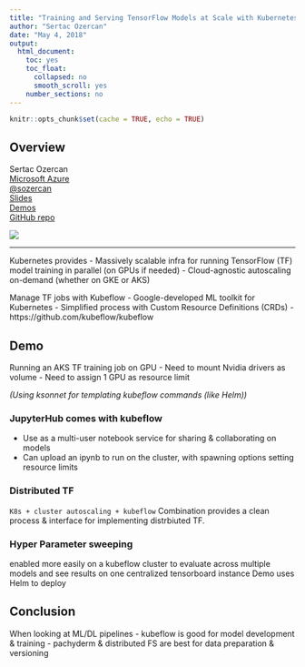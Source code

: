 ```yaml
---
title: "Training and Serving TensorFlow Models at Scale with Kubernetes"
author: "Sertac Ozercan"
date: "May 4, 2018"
output: 
  html_document:
    toc: yes
    toc_float:
      collapsed: no
      smooth_scroll: yes
    number_sections: no
---
```


```r
knitr::opts_chunk$set(cache = TRUE, echo = TRUE)
```

## Overview

<div class="row">

<div class="col-md-6">
Sertac Ozercan  
[Microsoft Azure](https://azure.microsoft.com/en-us/)  
[\@sozercan](https://twitter.com/sozercan)  
[Slides](http://aka.ms/kubeflow-labs-slides)  
[Demos](http://aka.ms/kubeflow-labs-demos)  
[GitHub repo](https://github.com/azure/kubeflow-labs)  
</div>

<div clas="col-md-6">
![](images/ozercan.jpg)  
</div>

</div>

***

Kubernetes provides
- Massively scalable infra for running TensorFlow (TF) model training in parallel (on GPUs if needed)
- Cloud-agnostic autoscaling on-demand (whether on GKE or AKS)

Manage TF jobs with Kubeflow
- Google-developed ML toolkit for Kubernetes
- Simplified process with Custom Resource Definitions (CRDs)
- https://github.com/kubeflow/kubeflow

## Demo

Running an AKS TF training job on GPU
- Need to mount Nvidia drivers as volume
- Need to assign 1 GPU as resource limit

_(Using ksonnet for templating kubeflow commands (like Helm))_

### JupyterHub comes with kubeflow
- Use as a multi-user notebook service for sharing & collaborating on models
- Can upload an ipynb to run on the cluster, with spawning options setting resource limits

### Distributed TF
  `K8s + cluster autoscaling + kubeflow`
  Combination provides a clean process & interface for implementing distrbiuted TF.

### Hyper Parameter sweeping
  enabled more easily on a kubeflow cluster to evaluate across multiple models and see results on one centralized tensorboard instance
  Demo uses Helm to deploy

## Conclusion

When looking at ML/DL pipelines
- kubeflow is good for model development & training
- pachyderm & distributed FS are best for data preparation & versioning


